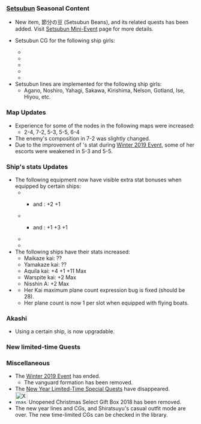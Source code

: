 {{Update|pagename={{{pagename|}}}
|maintenance_start = January 22 2019 11:00:00
|maintenance_start_text = The [[Winter 2019 Event]] is over!
|maintenance_end = January 22 2019 20:00:00
}}
===[[Seasonal/Setsubun 2019|Setsubun]] Seasonal Content===
*New item, 節分の豆 (Setsubun Beans), and its related quests has been added. Visit [[Setsubun|Setsubun Mini-Event]] page for more details.
<div class="floatright">{{ItemCard|Setsubun Beans|size=100px}}</div>
{{SeasonalGallery|slideshow=true|Amagiri/Setsubun|Sagiri/Setsubun|Etorofu/Setsubun|Minegumo/Setsubun|Agano/Setsubun}}
*{{New}}Setsubun CG for the following ship girls:
**{{ShipLink|Amagiri}}
**{{ShipLink|Sagiri}}
**{{ShipLink|Etorofu}}
**{{ShipLink|Minegumo}}
**{{ShipLink|Agano}}
*Setsubun lines are implemented for the following ship girls:
**Agano, Noshiro, Yahagi, Sakawa, Kirishima, Nelson, Gotland, Ise, Hiyou, etc.
{{clear}}
===Map Updates===
*Experience for some of the nodes in the following maps were increased:
**2-4, 7-2, 5-3, 5-5, 6-4
*The enemy's composition in 7-2 was slightly changed.
*Due to the improvement of {{ShipLink|Southern War Princess}}'s stat during [[Winter 2019 Event]], some of her escorts were weakened in 5-3 and 5-5.
===Ship's stats Updates===
*The following equipment now have visible extra stat bonuses when equipped by certain ships:
**{{EquipmentLink|130mm B-13 Twin Gun Mount}}
***{{ShipLink|Verniy}} and {{ShipLink|Tashkent}}: +2 {{Firepower}} +1 {{Armor}}
**{{EquipmentLink|533mm Triple Torpedo Mount}}
***{{ShipLink|Verniy}} and {{ShipLink|Tashkent}}: +1 {{Firepower}} +3 {{Torpedo}} +1 {{Armor}}
**{{EquipmentLink|Type 3 Active Sonar}}
**{{EquipmentLink|Type 13 Air Radar Kai}}
*The following ships have their stats increased:
**Maikaze kai: ?? {{ASW}}
**Yamakaze kai: ?? {{ASW}}
**Aquila kai: +4 {{Firepower}} +1 {{Armor}} +11 Max {{Luck}}
**Warspite kai: +2 Max {{Luck}}
**Nisshin A: +2 Max {{Luck}}
*'''{{ShipLink|Nisshin}}'''
**Her Kai maximum plane count expression bug is fixed (should be 28).
**Her plane count is now 1 per slot when equipped with flying boats.
===Akashi===
*Using a certain ship, {{EquipmentLink|533mm Quintuple Torpedo Mount (Initial Model)}} is now upgradable.
===New limited-time Quests===
{{QuestList|
{{Quest
|ID = SB37
|Use_ID = C1
|Title_JP =【節分任務】節分演習！
|Title_EN = Setsubun Mission: "Setsubun Exercises!"
|Requirements = Use a fleet with at least 2 [[DD|Destroyers]] to obtain a S-rank in [[Exercises_(PvP)|Exercises]] 3 times within the same day.
|Rewards_RSC = 23 / 23 / 0 / 0 
|Rewards_Items = {{ItemCard|Setsubun Beans|size=30px}} x1
|Note = Requires: ??<br>'''Daily Quest'''
}}
{{Quest
|ID = SB38
|Use_ID = B1
|Title_JP = 【節分任務】鎮守府海域 南西方面防衛作戦
|Title_EN = Setsubun Mission: "Naval Base Sea: South-Western Area Defence Operation"
|Requirements = Sortie a fleet with a [[CVL|Light Aircraft Carrier]] or a [[CL|Light Cruiser]] as flagship, 2 [[DD|Destroyers]], and up to 3 additional ships to Worlds [[1-2]] and [[1-4]]. Obtain a S-rank at each boss node.
|Rewards_RSC = 230 / 230 / 0 / 0 
|Rewards_Items = [[File:Development material.png|30px|link=Construction]] x2<br>{{ItemCard|Setsubun Beans|size=30px}} x1
|Note = Requires: SB37, ??<br>'''Weekly Quest'''
}}
{{Quest
|ID = SB39
|Use_ID = B1
|Title_JP =【節分任務】北方海域 威力偵察作戦
|Title_EN = Setsubun Mission: "Northern Sea: Formidable Reconnaissance Operation"
|Requirements = Sortie a fleet with a [[CA|Heavy Cruiser]] or a [[AV|Seaplane Tender]] as flagship, 2 [[DD|Destroyers]], and up to 3 additional ships to Worlds [[3-1]] and [[3-5]]. Obtain a S-rank at each boss node.
|Rewards_RSC = 230 / 230 / 0 / 230 
|Rewards_Items = [[File:Instant repair 2.png|30px|link=Tutorial:_FAQ#What_are_buckets.3F]] x3<br>{{ItemCard|Setsubun Beans|size=30px}} x2
|Note = Requires: SB38, ??<br>'''Weekly Quest'''
}}
{{Quest
|ID = SB40
|Use_ID = B1
|Title_JP =【節分拡張任務】南方海域 艦隊決戦
|Title_EN = Extra Setsubun Mission: "Southern Sea: Decisive Fleet Battle"
|Requirements = Sortie a fleet with a [[BB|Battleship]], [[CV|Standard Aircraft Carrier]], or [[CVB|Armored Aircraft Carrier]] as flagship, 2 [[DD|Destroyers]], and up to 3 additional ships to Worlds [[5-4]] and [[5-5]]. Obtain a S-rank at each boss node.
|Rewards_RSC = 2019 / 0 / 2019 / 0 
|Rewards_Items = {{ItemCard|Setsubun Beans|size=30px}} x2<br>[[File:Ranking point reward.png|30px]] '''180 ranking points'''
|Note = Requires: SB39, ??<br>'''Weekly Quest'''
}}
}}

===Miscellaneous===
*The [[Winter 2019 Event]] has ended.
**The vanguard formation has been removed.
*The [[Thread:698981|New Year Limited-Time Special Quests]] have disappeared.
*[[File:Xmas Select Gift Box Icon.png|32px]] Unopened Christmas Select Gift Box 2018 has been removed.
*The new year lines and CGs, and Shiratsuyu's casual outfit mode are over. The new time-limited CGs can be checked in the library.
{{Update/Footer|pagename={{{pagename|}}}
|teaser_1 = Teaser-2018-12-31-A.jpg
|teaser_2 = Teaser-2019-01-19-A.jpg
|teaser_3 = Teaser-2019-01-22-A.jpg
|teaser_4 = Teaser-2019-01-22-B.jpg
|teaser_5 = Teaser-2019-01-22-C.jpg
|teaser_6 = Teaser-2019-01-25-A.jpg
|teaser_7 = Teaser-2019-01-28-A.jpg
}}